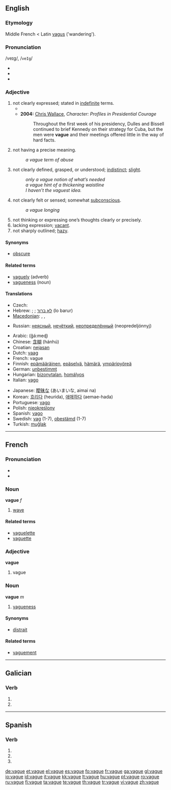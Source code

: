 {{also|vagué}}
==English==

===Etymology===
Middle French < Latin [[vagus]] ('wandering').

===Pronunciation===
/veɪg/, /<tt>veIg</tt>/
* {{audio|en-uk-vague.ogg|Audio (UK)}}
* {{audio|en-us-vague.ogg|Audio (US)}}
* {{rhymes|eɪɡ}}

===Adjective===
{{en-adj|vagu|er}}

# not clearly expressed; stated in [[indefinite]] terms.
#* {{quote-book|year=1921|author=Bertrand Russell|title=[[S:The Analysis of Mind/Lecture IX|The Analysis of Mind]]|passage=It follows from what has been said that a '''vague''' thought has more likelihood of being true than a precise one. To try and hit an object with a '''vague''' thought is like trying to hit the bull's eye with a lump of putty: when the putty reaches the target, it flattens out all over it, and probably covers the bull's eye along with the rest. To try and hit an object with a precise thought is like trying to hit the bull's eye with a bullet. The advantage of the precise thought is that it distinguishes between the bull's eye and the rest of the target.}}
#* '''2004:''' [[w: Chris Wallace (journalist)|Chris Wallace]], ''Character:  Profiles in Presidential Courage''
#*: Throughout the first week of his presidency, Dulles and Bissell continued to brief Kennedy on their strategy for Cuba, but the men were '''vague''' and their meetings offered little in the way of hard facts.
# not having a precise meaning.
#: ''a vague term of abuse''
# not clearly defined, grasped, or understood; [[indistinct]]; [[slight]].
#: ''only a vague notion of what’s needed''
#: ''a vague hint of a thickening waistline''
#: ''I haven’t the vaguest idea.''
# not clearly felt or sensed; somewhat [[subconscious]].
#: ''a vague longing''
# not thinking or expressing one’s thoughts clearly or precisely.
# lacking expression; [[vacant]].
# not sharply outlined; [[hazy]].

====Synonyms====
* [[obscure]]

====Related terms====
* [[vaguely]] (adverb)
* [[vagueness]] (noun)

====Translations====
{{trans-top|not clearly expressed; stated in indefinite terms}}
* Czech: {{t-|cs|vágní}}
* Hebrew: {{t-|he|עמום|‘amum|sc=Hebr}} ; {{t-|he|מעורפל|me‘urpal|sc=Hebr}} ; [[לא ברור]] (lo barur)
* [[Macedonian]]: {{t|mk|нејасен|m|tr=néjasen|sc=Cyrl}}, {{t|mk|неодреден|m|tr=neódreden|sc=Cyrl}},  {{t|mk|магловит|m|tr=máglovit|sc=Cyrl}}
{{trans-mid}}
* Russian: [[неясный]], [[нечёткий]], [[неопределённый]] (neopredeljónnyj)
{{trans-bottom}}

{{checktrans-top}}
* Arabic: {{Arab|[[غامض]]}} (ğá:meɖ)
* Chinese: [[含糊]] (hánhú)
* Croatian: [[nejasan]]
* Dutch: [[vaag]]
* French: vague
* Finnish: [[epämääräinen]], [[epäselvä]], [[hämärä]], [[ympäripyöreä]]
* German: [[unbestimmt]]
* Hungarian: [[bizonytalan]], [[homályos]]
* Italian: [[vago]]
{{trans-mid}}
* Japanese: [[曖昧]]な (あいまいな, aimai na)
* Korean: [[흐리다]] (heurida), [[애매하다]] (aemae-hada)
* Portuguese: [[vago]] {{m}}
* Polish: [[nieokreślony]]
* Spanish: [[vago]]
* Swedish: [[vag]] (1-7), [[obestämd]] (1-7)
* Turkish: [[muğlak]]
{{trans-bottom}}

----

==French==

===Pronunciation===
* {{IPA|/vaɡ/|lang=fr}}
* {{audio|Fr-vague-fr-Paris.ogg|Audio (FR)}}

===Noun===
'''vague''' ''f''

# [[wave]]

====Related terms====
* [[vaguelette]]
* [[vaguette]]

===Adjective===
'''vague'''

# vague

===Noun===
'''vague''' ''m''

# [[vagueness]]

====Synonyms====
* [[distrait]]

====Related terms====
* [[vaguement]]

----

==Galician==

===Verb===
{{gl-verb-form}}

# {{conjugation of|[[vagar#Galician|vagar]]||1|s|pres|sub}}
# {{conjugation of|[[vagar#Galician|vagar]]||3|s|pres|sub}}

----

==Spanish==

===Verb===
{{es-verb-form|vagar}}

# {{es-verb form of|ending=ar|mood=subjunctive|tense=present|pers=1|number=singular|[[vagar]]}}
# {{es-verb form of|ending=ar|mood=subjunctive|tense=present|pers=2|formal=yes|number=singular|[[vagar]]}}
# {{es-verb form of|ending=ar|mood=subjunctive|tense=present|pers=3|number=singular|[[vagar]]}}

[[de:vague]]
[[et:vague]]
[[el:vague]]
[[es:vague]]
[[fo:vague]]
[[fr:vague]]
[[ga:vague]]
[[gl:vague]]
[[io:vague]]
[[id:vague]]
[[it:vague]]
[[kk:vague]]
[[lt:vague]]
[[hu:vague]]
[[pt:vague]]
[[ro:vague]]
[[ru:vague]]
[[fi:vague]]
[[ta:vague]]
[[te:vague]]
[[th:vague]]
[[tr:vague]]
[[vi:vague]]
[[zh:vague]]